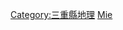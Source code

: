 {{日本行政區劃分類導航|河川}}
{{Commonscat|Rivers of Mie prefecture}}

[[Category:三重縣地理|Category:三重縣地理]]
[[Category:日本各都道府縣河流|Mie]]